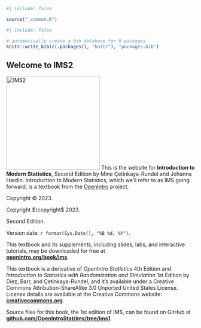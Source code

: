 ```r
#| include: false

source("_common.R")
```

```r
#| include: false

# automatically create a bib database for R packages
knitr::write_bib(c(.packages(), "knitr"), "packages.bib")
```

::: {.welcome}
::: {.content-visible when-format="html"}
# Welcome to IMS2 {.unnumbered}
:::

\chapter*{}

\vfill

::: {.content-visible when-format="html"}
![IMS2](images/IMS2_front_cover_WIP.png){.cover width="250"}
This is the website for **Introduction to Modern Statistics**, Second Edition by Mine Çetinkaya-Rundel and Johanna Hardin. Introduction to Modern Statistics, which we'll refer to as IMS going forward, is a textbook from the [OpenIntro](https://www.openintro.org/) project.
:::

<!--
The book will always be available for free here. It is also available in PDF (for free or for the amount you choose to contribute) on Leanpub and in black&white paperback for purchase for $20.
<br><br>
<a href="https://leanpub.com/imstat" target="_blank"><img src="images/_icons/file.png" width="30px">&nbsp;<strong>Download PDF</strong></a>
<br>
<a href="https://www.openintro.org/go?id=ims1_bw_pb&referrer=/book/ims/online"><img src="images/_icons/book.png" width="30px">&nbsp;<strong>Purchase paperback</strong></a>
<br><br>
---
<br><br>
-->

::: {.content-visible when-format="html"}
Copyright &#169; 2023.
:::

::: {.content-visible when-format="pdf"}
Copyright $\copyright$ 2023.
:::

Second Edition.

Version date: `r format(Sys.Date(), "%B %d, %Y")`.

This textbook and its supplements, including slides, labs, and interactive tutorials, may be downloaded for free at\
[**openintro.org/book/ims**](http://openintro.org/book/ims).

This textbook is a derivative of *OpenIntro Statistics* 4th Edition and *Introduction to Statistics with Randomization and Simulation* 1st Edition by Diez, Barr, and Çetinkaya-Rundel, and it's available under a Creative Commons Attribution-ShareAlike 3.0 Unported United States License.
License details are available at the Creative Commons website:\
[**creativecommons.org**](https://www.openintro.org/go/?id=creativecommons_org&referrer=ims1_pdf).

Source files for this book, the 1st edition of IMS, can be found on GitHub at\
[**github.com/OpenIntroStat/ims/tree/ims1**](https://github.com/OpenIntroStat/ims/tree/ims1).
:::
